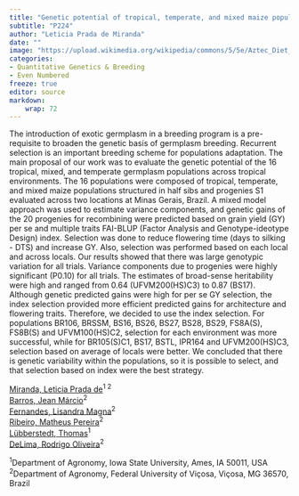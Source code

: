 ```yaml
---
title: "Genetic potential of tropical, temperate, and mixed maize populations evaluated in tropical environments"
subtitle: "P224"
author: "Leticia Prada de Miranda"
date: ""
image: "https://upload.wikimedia.org/wikipedia/commons/5/5e/Aztec_Diet_Basket_of_Corn_%289755332575%29.jpg"
categories: 
- Quantitative Genetics & Breeding
- Even Numbered
freeze: true
editor: source
markdown: 
    wrap: 72
---
```


The introduction of exotic germplasm in a breeding program is a pre-requisite to broaden the genetic basis of germplasm breeding. Recurrent selection is an important breeding scheme for populations adaptation. The main proposal of our work was to evaluate the genetic potential of the 16 tropical, mixed, and temperate germplasm populations across tropical environments. The 16 populations were composed of tropical, temperate, and mixed maize populations structured in half sibs and progenies S1 evaluated across two locations at Minas Gerais, Brazil. A mixed model approach was used to estimate variance components, and genetic gains of the 20 progenies for recombining were predicted based on grain yield (GY) per se and multiple traits FAI-BLUP (Factor Analysis and Genotype-ideotype Design) index. Selection was done to reduce flowering time (days to silking - DTS) and increase GY. Also, selection was performed based on each local and across locals. Our results showed that there was large genotypic variation for all trials. Variance components due to progenies were highly significant (P0.10) for all trials. The estimates of broad-sense heritability were high and ranged from 0.64 (UFVM200(HS)C3) to 0.87 (BS17). Although genetic predicted gains were high for per se GY selection, the index selection provided more efficient predicted gains for architecture and flowering traits. Therefore, we decided to use the index selection. For populations BR106, BRSSM, BS16, BS26, BS27, BS28, BS29, FS8A(S), FS8B(S) and UFVM100(HS)C2, selection for each environment was more successful, while for BR105(S)C1, BS17, BSTL, IPR164 and UFVM200(HS)C3, selection based on average of locals were better. We concluded that there is genetic variability within the populations, so it is possible to select, and that selection based on index were the best strategy.

<a href='mailto:leticiapradam@gmail.com'>Miranda, Leticia Prada de</a><sup>1 2</sup><br><a href='mailto:jean.marcio@ufv.br'>Barros, Jean Márcio</a><sup>2</sup><br><a href='mailto:lisandra.moura@ufv.br'>Fernandes, Lisandra Magna</a><sup>2</sup><br><a href='mailto:matheus.p.ribeiro@ufv.br'>Ribeiro, Matheus Pereira</a><sup>2</sup><br><a href='mailto:thomasl@iastate.edu'>Lübberstedt, Thomas</a><sup>1</sup><br><a href='mailto:rodrigoodelima@ufv.br'>DeLima, Rodrigo Oliveira</a><sup>2</sup><br>

<sup>1</sup>Department of Agronomy, Iowa State University, Ames, IA 50011, USA<br><sup>2</sup>Department of Agronomy, Federal University of Viçosa, Viçosa, MG 36570, Brazil<br>